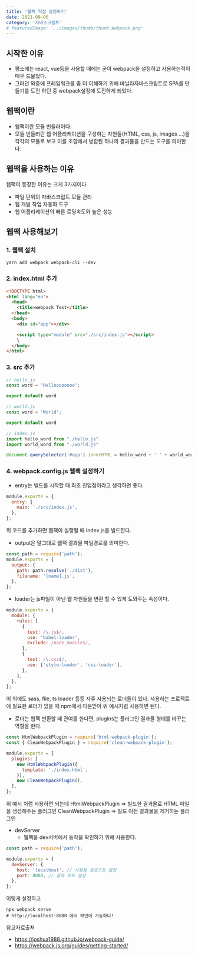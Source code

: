 ```yaml
---
title: '웹팩 직접 설정하기'
date: 2021-09-06
category: '자바스크립트'
# featuredImage: '../images/thumb/thumb_Webpack.png'
---
```


## 시작한 이유

- 평소에는 react, vue등을 사용할 때에는 굳이 webpack을 설정하고 사용하는적이 매우 드물었다.
- 그러던 와중에 프레임워크를 좀 더 이해하기 위해 바닐라자바스크립트로 SPA를 만들기를 도전 하던 중 webpack설정에 도전하게 되었다.

## 웹팩이란

- 웹팩이란 모듈 번들러이다.
- 모듈 번들러란 웹 어플리케이션을 구성하는 자원들(HTML, css, js, images ...)을 각각의 모듈로 보고 이를 조합해서 병합된 하나의 결과물을 만드는 도구를 의미한다.

## 웹팩을 사용하는 이유

웹팩이 등장한 이유는 크게 3가지이다.

- 파일 단위의 자바스크립트 모듈 관리
- 웹 개발 작업 자동화 도구
- 웹 어플리케이션의 빠른 로딩속도와 높은 성능

## 웹팩 사용해보기

### 1. 웹팩 설치

```shell
yarn add webpack webpack-cli --dev
```

### 2. index.html 추가

```html
<!DOCTYPE html>
<html lang="en">
  <head>
    <title>webpack Test</title>
  </head>
  <body>
    <div id="app"></div>

    <script type="module" src="./src/index.js"></script>
    \
  </body>
</html>
```

### 3. src 추가

```javascript
// hello.js
const word = 'Helloooooooo';

export default word

// world.js
const word = 'World';

export default word

// index.js
import hello_word from "./hello.js"
import world_word from "./world.js"

document.querySelector('#app').innerHTML = hello_word + ' ' + world_word
```

### 4. webpack.config.js 웹팩 설정하기

- entry는 빌드를 시작할 때 최초 진입점이라고 생각하면 좋다.

```javascript
module.exports = {
  entry: {
    main: './src/index.js',
  },
};
```

위 코드를 추가하면 웹팩이 실행될 때 index.js를 빌드한다.

- output은 말그대로 웹팩 결과물 파일경로를 의미한다.

```javascript
const path = require('path');
module.exports = {
  output: {
    path: path.resolve('./dist'),
    filename: '[name].js',
  },
};
```

- loader는 js파일이 아닌 웹 자원들을 변환 할 수 있게 도와주는 속성이다.

```javascript
module.exports = {
  module: {
    rules: [
      {
        test: /\.js$/,
        use: 'babel-loader',
        exclude: /node_modules/,
      },
      {
        test: /\.css$/,
        use: ['style-loader', 'css-loader'],
      },
    ],
  },
};
```

이 외에도 sass, file, ts loader 등등 자주 사용되는 로더들이 있다.
사용하는 프로젝트에 필요한 로더가 있을 때 npm에서 다운받아 위 예시처럼 사용하면 된다.

- 로더는 웹팩 변환할 때 관여를 한다면, plugins는 플러그인 결과물 형태를 바꾸는 역할을 한다.

```javascript
const HtmlWebpackPlugin = require('html-webpack-plugin');
const { CleanWebpackPlugin } = require('clean-webpack-plugin');

module.exports = {
  plugins: [
    new HtmlWebpackPlugin({
      template: './index.html',
    }),
    new CleanWebpackPlugin(),
  ],
};
```

위 예시 처럼 사용하면 되는데
HtmlWebpackPlugin => 빌드한 결과물로 HTML 파일을 생성해주는 플러그인
CleanWebpackPlugin => 빌드 이전 결과물을 제거하는 플러그인

- devServer
  - 웹팩을 dev서버에서 동작을 확인하기 위해 사용한다.

```javascript
const path = require('path');

module.exports = {
  devServer: {
    host: 'localhost', // 사용될 호르스트 설정
    port: 8080, // 접속 포트 설정
  },
};
```

이렇게 설정하고

```shell
npx webpack serve
# http://localhost:8080 에서 확인이 가능하다!
```

참고자료출처

- https://joshua1988.github.io/webpack-guide/
- https://webpack.js.org/guides/getting-started/
